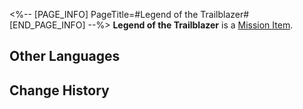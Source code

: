 <%-- [PAGE_INFO]
PageTitle=#Legend of the Trailblazer#
[END_PAGE_INFO] --%>
{{Item Infobox
|id          = 140310
|image       = Item Legend of the Trailblazer.png
|type        = Mission Item
|invCategory = Missions
|rarity      = 4
|effect      = 
|description = Storytellers spin up tales all the time about heroes and heroines and legions and knights. Yet this tale goes beyond a storyteller's imagination &mdash; it draws inspiration from your extraordinary adventures.
}}
{{Description|''To find out what happens next, please tune in next time.''}}
'''Legend of the Trailblazer''' is a [[Mission Item]].

==Other Languages==
{{Other Languages
|en   = Legend of the Trailblazer
|zhs  = 开拓豪侠传
|zht  = 開拓豪俠傳
|ja   = 開拓豪侠伝
|ko   = 개척의협기
|es   = Oda {{MC|f=a la|m=al}} Trazacaminos
|fr   = Légende {{MC|m=du pionnier|f=de la pionnière}}
|ru   = Легенда о Первопроходце
|th   = ตำนานฮีโร่ผู้บุกเบิก
|vi   = Câu Chuyện Hiệp Khách Khai Phá
|de   = Die Legende vom Trailblazer
|id   = Legenda Trailblazer
|pt   = Lenda do Desbravamento
}}

==Change History==
{{Change History|2.0}}